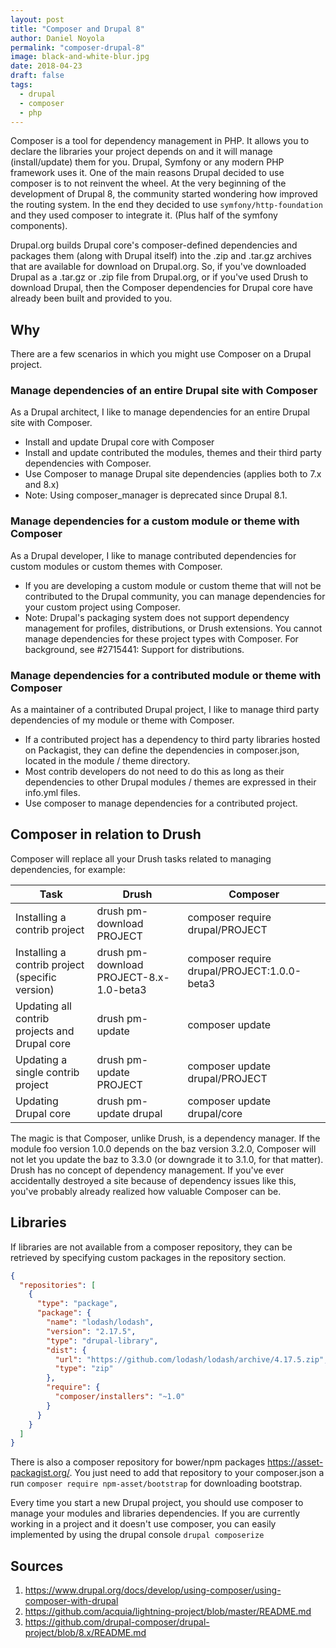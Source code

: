 ```yaml
---
layout: post
title: "Composer and Drupal 8"
author: Daniel Noyola
permalink: "composer-drupal-8"
image: black-and-white-blur.jpg
date: 2018-04-23
draft: false
tags:
  - drupal
  - composer
  - php
---
```


Composer is a tool for dependency management in PHP. It allows you to declare the libraries your project depends on and it will manage (install/update) them for you. Drupal, Symfony or any modern PHP framework uses it.
One of the main reasons Drupal decided to use composer is to not reinvent the wheel. At the very beginning of the development of Drupal 8, the community started wondering how improved the routing system. In the end they decided to use `symfony/http-foundation` and they used composer to integrate it. (Plus half of the symfony components).

Drupal.org builds Drupal core's composer-defined dependencies and packages them (along with Drupal itself) into the .zip and .tar.gz archives that are available for download on Drupal.org. So, if you've downloaded Drupal as a .tar.gz or .zip file from Drupal.org, or if you've used Drush to download Drupal, then the Composer dependencies for Drupal core have already been built and provided to you.

## Why

There are a few scenarios in which you might use Composer on a Drupal project.

### Manage dependencies of an entire Drupal site with Composer

As a Drupal architect, I like to manage dependencies for an entire Drupal site with Composer.

- Install and update Drupal core with Composer
- Install and update contributed the modules, themes and their third party dependencies with Composer.
- Use Composer to manage Drupal site dependencies (applies both to 7.x and 8.x)
- Note: Using composer_manager is deprecated since Drupal 8.1.

### Manage dependencies for a custom module or theme with Composer

As a Drupal developer, I like to manage contributed dependencies for custom modules or custom themes with Composer.

- If you are developing a custom module or custom theme that will not be contributed to the Drupal community, you can manage dependencies for your custom project using Composer.
- Note: Drupal's packaging system does not support dependency management for profiles, distributions, or Drush extensions. You cannot manage dependencies for these project types with Composer. For background, see #2715441: Support for distributions.

### Manage dependencies for a contributed module or theme with Composer

As a maintainer of a contributed Drupal project, I like to manage third party dependencies of my module or theme with Composer.

- If a contributed project has a dependency to third party libraries hosted on Packagist, they can define the dependencies in composer.json, located in the module / theme directory.
- Most contrib developers do not need to do this as long as their dependencies to other Drupal modules / themes are expressed in their info.yml files.
- Use composer to manage dependencies for a contributed project.

## Composer in relation to Drush

Composer will replace all your Drush tasks related to managing dependencies, for example:

| Task                                            | Drush                                   | Composer                                    |
| ----------------------------------------------- | --------------------------------------- | ------------------------------------------- |
| Installing a contrib project                    | drush pm-download PROJECT               | composer require drupal/PROJECT             |
| Installing a contrib project (specific version) | drush pm-download PROJECT-8.x-1.0-beta3 | composer require drupal/PROJECT:1.0.0-beta3 |
| Updating all contrib projects and Drupal core   | drush pm-update                         | composer update                             |
| Updating a single contrib project               | drush pm-update PROJECT                 | composer update drupal/PROJECT              |
| Updating Drupal core                            | drush pm-update drupal                  | composer update drupal/core                 |

The magic is that Composer, unlike Drush, is a dependency manager. If the module foo version 1.0.0 depends on the baz version 3.2.0, Composer will not let you update the baz to 3.3.0 (or downgrade it to 3.1.0, for that matter). Drush has no concept of dependency management. If you've ever accidentally destroyed a site because of dependency issues like this, you've probably already realized how valuable Composer can be.

## Libraries

If libraries are not available from a composer repository, they can be retrieved by specifying custom packages in the repository section.

```json
{
  "repositories": [
    {
      "type": "package",
      "package": {
        "name": "lodash/lodash",
        "version": "2.17.5",
        "type": "drupal-library",
        "dist": {
          "url": "https://github.com/lodash/lodash/archive/4.17.5.zip",
          "type": "zip"
        },
        "require": {
          "composer/installers": "~1.0"
        }
      }
    }
  ]
}
```

There is also a composer repository for bower/npm packages https://asset-packagist.org/. You just need to add that repository to your composer.json a run `composer require npm-asset/bootstrap` for downloading bootstrap.

Every time you start a new Drupal project, you should use composer to manage your modules and libraries dependencies. If you are currently working in a project and it doesn't use composer, you can easily implemented by using the drupal console `drupal composerize`

## Sources

1. https://www.drupal.org/docs/develop/using-composer/using-composer-with-drupal
2. https://github.com/acquia/lightning-project/blob/master/README.md
3. https://github.com/drupal-composer/drupal-project/blob/8.x/README.md

